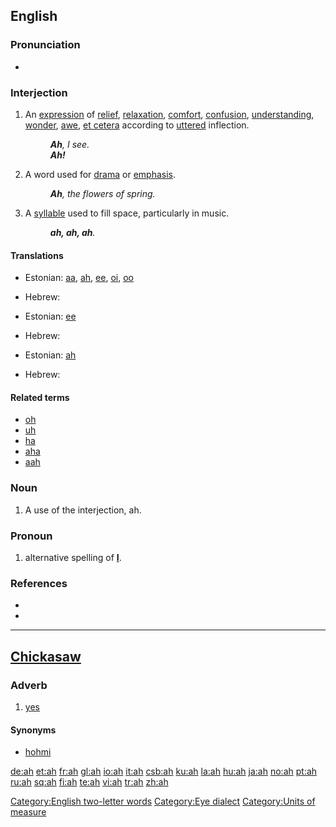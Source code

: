 {{see|Ah|AH|aH|ah-|áh|äh|aah|ahh}}
{{wikipedia}}
==English==

===Pronunciation===
* {{audio|en-us-ah.ogg|Audio (US)}}
*: {{rhymes|ɑː}}

===Interjection===
{{en-intj}}

# An [[expression]] of [[relief]], [[relaxation]], [[comfort]], [[confusion]], [[understanding]], [[wonder]], [[awe]], [[et cetera]] according to [[uttered]] inflection.
#: '''''Ah''', I see.''
#: '''''Ah!'''''
# A word used for [[drama]] or [[emphasis]].
#: '''''Ah''', the flowers of spring.''
# A [[syllable]] used to fill space, particularly in music.
#: '''''ah, ah, ah'''.''

====Translations====
{{trans-top|an expression}}
* Estonian: [[aa]], [[#Estonian|ah]], [[ee]], [[oi]], [[oo]]
{{trans-mid}}
* Hebrew: {{he-translation|אבוי|avoy}}
{{trans-bottom}}

{{trans-top|word to fill space}}
* Estonian: [[ee]]
{{trans-mid}}
* Hebrew: {{he-translation|אבוי|avoy}}
{{trans-bottom}}

{{trans-top|word used for drama}}
* Estonian: [[#Estonian|ah]]
{{trans-mid}}
* Hebrew: {{he-translation|אבוי|avoy}}
{{trans-bottom}}

====Related terms====
* [[oh]]
* [[uh]]
* [[ha]]
* [[aha]]
* [[aah]]

===Noun===
{{en-noun}}

# A use of the interjection, ah.

===Pronoun===
{{en-pron|desc=personal pronoun|plural|we|possessive adjective|mah}}

# {{context|nonstandard|slang}} alternative spelling of '''[[I#Pronoun|I]]'''.

===References===
* {{R:American Heritage 2000|ah}}
* {{R:Dictionary.com|ah}}

[[Category:English two-letter words]]
[[Category:Eye dialect]]
[[Category:Units of measure]]

----

==[[Chickasaw]]==

===Adverb===
{{infl|cic|adverb}}

# [[yes]]

====Synonyms====
* [[hohmi]]

[[de:ah]]
[[et:ah]]
[[fr:ah]]
[[gl:ah]]
[[io:ah]]
[[it:ah]]
[[csb:ah]]
[[ku:ah]]
[[la:ah]]
[[hu:ah]]
[[ja:ah]]
[[no:ah]]
[[pt:ah]]
[[ru:ah]]
[[sq:ah]]
[[fi:ah]]
[[te:ah]]
[[vi:ah]]
[[tr:ah]]
[[zh:ah]]
